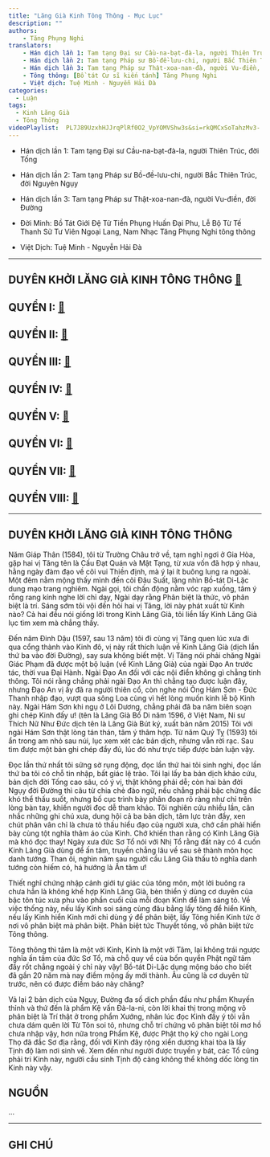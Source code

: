 ```yaml
---
title: "Lăng Già Kinh Tông Thông - Mục Lục"
description: ""
authors:
    - Tăng Phụng Nghi
translators:
    - Hán dịch lần 1: Tam tạng Đại sư Cầu-na-bạt-đà-la, người Thiên Trúc, đời Tống.
    - Hán dịch lần 2: Tam tạng Pháp sư Bồ-đề-lưu-chi, người Bắc Thiên Trúc, đời Nguyên Ngụy.
    - Hán dịch lần 3: Tam tạng Pháp sư Thật-xoa-nan-đà, người Vu-điền, đời Đường.
    - Tông thông: [Bồ tát Cư sĩ kiến tánh] Tăng Phụng Nghi
    - Việt dịch: Tuệ Minh - Nguyễn Hải Đà
categories:
  - Luận
tags:
  - Kinh Lăng Già
  - Tông Thông
videoPlaylist:  PL7J89UzxhHJJrqPlRf0O2_VpYOMVShw3s&si=rkQMCxSoTahzMv3-
---
```


- Hán dịch lần 1: Tam tạng Đại sư Cầu-na-bạt-đà-la, người Thiên Trúc, đời Tống

- Hán dịch lần 2: Tam tạng Pháp sư Bồ-đề-lưu-chi, người Bắc Thiên Trúc, đời Nguyên Ngụy

- Hán dịch lần 3: Tam tạng Pháp sư Thật-xoa-nan-đà, người Vu-điền, đời Đường

- Đời Minh: Bồ Tát Giới Đệ Tử Tiền Phụng Huấn Đại Phu, Lễ Bộ Từ Tế Thanh Sử Tư Viên Ngoại Lang, Nam Nhạc Tăng Phụng Nghi tông thông

- Việt Dịch: Tuệ Minh - Nguyễn Hải Đà

<hr class="blog-rule" />

## DUYÊN KHỞI LĂNG GIÀ KINH TÔNG THÔNG [🔗](/interpretations/lang-gia-kinh-tong-thong-muc-luc#duyenkhoi)

## QUYỂN I: [🔗](/interpretations/lang-gia-kinh-tong-thong-quyen-1)

## QUYỂN II: [🔗](/interpretations/lang-gia-kinh-tong-thong-quyen-2)

## QUYỂN III: [🔗](/interpretations/lang-gia-kinh-tong-thong-quyen-3)

## QUYỂN IV: [🔗](/interpretations/lang-gia-kinh-tong-thong-quyen-4)

## QUYỂN V: [🔗](/interpretations/lang-gia-kinh-tong-thong-quyen-5)

## QUYỂN VI: [🔗](/interpretations/lang-gia-kinh-tong-thong-quyen-6)

## QUYỂN VII: [🔗](/interpretations/lang-gia-kinh-tong-thong-quyen-7)

## QUYỂN VIII: [🔗](/interpretations/lang-gia-kinh-tong-thong-quyen-8)

<hr class="blog-rule" />

<h2 id="duyenkhoi">DUYÊN KHỞI LĂNG GIÀ KINH TÔNG THÔNG</h2>

Năm Giáp Thân (1584), tôi từ Trường Châu trở về, tạm nghỉ ngơi ở Gia Hòa, gặp hai vị Tăng tên là Cấu Đạt Quán và Mật Tạng, từ xưa vốn đã hợp ý nhau, hằng ngày đàm đạo về cõi vui Thiền định, mà ý lại ít buông lung ra ngoài. Một đêm nằm mộng thấy mình đến cõi Đâu Suất, lặng nhìn Bồ-tát Di-Lặc dung mạo trang nghiêm. Ngài gọi, tôi chấn động nằm vóc rạp xuống, tâm ý rỗng rang kính nghe lời chỉ dạy, Ngài dạy rằng Phân biệt là thức, vô phân biệt là trí. Sáng sớm tôi vội đến hỏi hai vị Tăng, lời này phát xuất từ Kinh nào? Cả hai đều nói giống lời trong Kinh Lăng Già, tôi liền lấy Kinh Lăng Già lục tìm xem mà chẳng thấy.

Đến năm Đinh Dậu (1597, sau 13 năm) tôi đi cùng vị Tăng quen lúc xưa đi qua cổng thành vào Kinh đô, vị này rất thích luận về Kinh Lăng Già (dịch lần thứ ba vào đời Đường), say sưa không biết mệt. Vị Tăng nói phải chăng Ngài Giác Phạm đã được một bộ luận (về Kinh Lăng Già) của ngài Đạo An trước tác, thời vua Đại Hành. Ngài Đạo An đối với các nội điển không gì chẳng tinh thông. Tôi nói rằng chẳng phải ngài Đạo An thì chẳng tạo được luận đây, nhưng Đạo An vị ấy đã ra người thiên cổ, còn nghe nói Ông Hám Sơn - Đức Thanh nhập đạo, vượt qua sông Loa cùng vì hết lòng muốn kinh lễ bộ Kinh này. Ngài Hám Sơn khi ngụ ở Lôi Dương, chẳng phải đã ba năm biên soạn ghi chép Kinh đấy ư! (tên là Lăng Già Bổ Di năm 1596, ở Việt Nam, Ni sư Thích Nữ Như Đức dịch tên là Lăng Già Bút ký, xuất bản năm 2015) Tôi với ngài Hám Sơn thật lòng tán thán, tâm ý thâm hợp. Từ năm Quý Tỵ (1593) tôi ẩn trong am nhỏ sau núi, lục xem xét các bản dịch, nhưng vẫn rời rạc. Sau tìm được một bản ghi chép đầy đủ, lúc đó như trực tiếp được bản luận vậy. 

Đọc lần thứ nhất tôi sững sờ rụng động, đọc lần thứ hai tôi sinh nghi, đọc lần thứ ba tôi có chỗ tin nhập, bất giác lệ trào. Tôi lại lấy ba bản dịch khảo cứu, bản dịch đời Tống cao sâu, có ý vị, thật không phải dễ; còn hai bản đời Ngụy đời Đường thì câu từ chia chẻ đào ngữ, nếu chẳng phải bậc chứng đắc khó thể thấu suốt, nhưng bố cục trình bày phân đoạn rõ ràng như chỉ trên lòng bàn tay, khiến người đọc dễ tham khảo. Tôi nghiên cứu nhiều lần, cân nhắc những ghi chú xưa, dung hội cả ba bản dịch, tâm lực tràn đầy, xen chút phân vân chỉ là chưa tỏ thấu hiểu đạo của người xưa, chớ cần phải hiển bày cùng tột nghĩa thâm áo của Kinh. Chớ khiến than rằng có Kinh Lăng Già mà khó đọc thay! Ngày xưa đức Sơ Tổ nói với Nhị Tổ rằng đất này có 4 cuốn Kinh Lăng Già dùng để ấn tâm, truyền chẳng lâu về sau sẽ thành môn học danh tướng. Than ôi, nghìn năm sau người cầu Lăng Già thấu tỏ nghĩa danh tướng còn hiếm có, há hướng là Ấn tâm ư!

Thiết nghĩ chứng nhập cảnh giới tự giác của tông môn, một lời buông ra chưa hẳn là không khế hợp Kinh Lăng Già, bèn thiển ý dùng cơ duyên của bậc tôn túc xưa phu vào phần cuối của mỗi đoạn Kinh để làm sáng tỏ. Về việc thống này, nếu lấy Kinh soi sáng cùng đâu bằng lấy tông để hiển Kinh, nếu lấy Kinh hiển Kinh mới chỉ dùng ý để phân biệt, lấy Tông hiển Kinh tức ở nơi vô phân biệt mà phân biệt. Phân biệt tức Thuyết tông, vô phân biệt tức Tông thông.

Tông thông thì tâm là một với Kinh, Kinh là một với Tâm, lại không trái ngược nghĩa ấn tâm của đức Sơ Tổ, mà chỗ quy về của bốn quyển Phật ngữ tâm đầy rốt chẳng ngoài ý chỉ này vậy! Bồ-tát Di-Lặc dụng mộng báo cho biết đã gần 20 năm mà nay điềm mộng ấy mới thành. Âu cũng là cơ duyên từ trước, nên có được điềm báo này chăng?

Vả lại 2 bản dịch của Ngụy, Đường đa số dịch phần đầu như phẩm Khuyến thỉnh và thứ đến là phẩm Kệ vấn Đà-la-ni, còn lời khai thị trong mộng vô phân biệt là Trí thật ở trong phẩm Xướng, nhân lúc đọc Kinh đấy ý tôi vẫn chưa dám quên lời Từ Tôn soi tỏ, nhưng chỗ trí chứng vô phân biệt tôi mơ hồ chưa nhập vậy, hơn nữa trong Phẩm Kệ, được Phật thọ ký cho ngài Long Thọ đã đắc Sơ địa rằng, đối với Kinh đây rộng xiển dương khai tòa là lấy Tịnh độ làm nơi sinh về. Xem đến như người được truyền y bát, các Tổ cũng phải tri Kinh này, người cầu sinh Tịnh độ càng không thể không dốc lòng tin Kinh này vậy.

## NGUỒN

...

<hr class="blog-rule" />

## GHI CHÚ

[^1]: ⭐️
